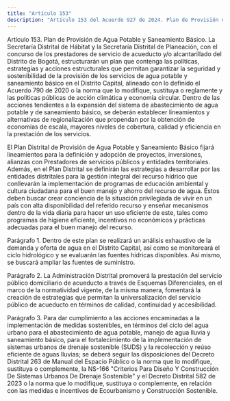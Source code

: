```yaml
---
title: "Artículo 153"
description: "Artículo 153 del Acuerdo 927 de 2024. Plan de Provisión de Agua Potable y Saneamiento Básico."
---
```


Artículo 153. Plan de Provisión de Agua Potable y Saneamiento Básico. La Secretaría Distrital de Hábitat y la Secretaría Distrital de Planeación, con el concurso de los prestadores de servicio de acueducto y/o alcantarillado del Distrito de Bogotá, estructurarán un plan que contenga las políticas, estrategias y acciones estructurales que permitan garantizar la seguridad y sostenibilidad de la provisión de los servicios de agua potable y saneamiento básico en el Distrito Capital, alineado con lo definido el Acuerdo 790 de 2020 o la norma que lo modifique, sustituya o reglamente y las políticas públicas de acción climática y economía circular. Dentro de las acciones tendientes a la expansión del sistema de abastecimiento de agua potable y de saneamiento básico, se deberán establecer lineamientos y alternativas de regionalización que propendan por la obtención de economías de escala, mayores niveles de cobertura, calidad y eficiencia en la prestación de los servicios.
 
El Plan Distrital de Provisión de Agua Potable y Saneamiento Básico fijará lineamientos para la definición y adopción de proyectos, inversiones, alianzas con Prestadores de servicios públicos y entidades territoriales. Además, en el Plan Distrital se definirán las estrategias a desarrollar por las entidades distritales para la gestión integral del recurso hídrico que conllevarán la implementación de programas de educación ambiental y cultura ciudadana para el buen manejo y ahorro del recurso de agua. Estos deben buscar crear conciencia de la situación privilegiada de vivir en un país con alta disponibilidad del referido recurso y enseñar mecanismos dentro de la vida diaria para hacer un uso eficiente de este, tales como programas de higiene eficiente, incentivos no económicos y prácticas adecuadas para el buen manejo del recurso.
 
Parágrafo 1. Dentro de este plan se realizará un análisis exhaustivo de la demanda y oferta de agua en el Distrito Capital, así como se monitoreará el ciclo hidrológico y se evaluarán las fuentes hídricas disponibles. Así mismo, se buscará ampliar las fuentes de suministro.
 
Parágrafo 2.  La Administración Distrital promoverá la prestación del servicio público domiciliario de acueducto a través de Esquemas Diferenciales, en el marco de la normatividad vigente, de la misma manera, fomentará la creación de estrategias que permitan la universalización del servicio público de acueducto en términos de calidad, continuidad y accesibilidad.
 
Parágrafo 3. Para dar cumplimiento a las acciones encaminadas a la implementación de medidas sostenibles, en términos del ciclo del agua urbano para el abastecimiento de agua potable, manejo de agua lluvia y saneamiento básico, para el fortalecimiento de la implementación de sistemas urbanos de drenaje sostenible (SUDS) y la recolección y reúso eficiente de aguas lluvias; se deberá seguir las disposiciones del Decreto Distrital 263 de Manual del Espacio Público o la norma que lo modifique, sustituya o complemente, la NS-166 "Criterios Para Diseño Y Construcción De Sistemas Urbanos De Drenaje Sostenible" y el Decreto Distrital 582 de 2023 o la norma que lo modifique, sustituya o complemente, en relación con las medidas e incentivos de Ecourbanismo y Construcción Sostenible.